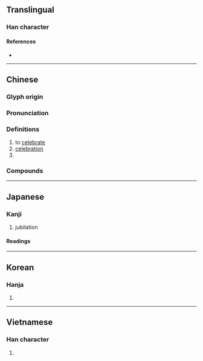 {{character info/new}}
{{also|庆}}
==Translingual==

===Han character===
{{Han char|rn=61|rad=心|as=11|sn=15|four=00247|canj=IXE}}
{{attention|mul|it would be great to get a "stroke order diagram" for this one}}

====References====
* {{Han ref|kx=0400.130|dkj=11145|dj=0740.080|hdz=20903.090|uh=6176|ud=24950|bh=BC79|bd=48249}}

----

==Chinese==
{{zh-forms|s=庆}}

===Glyph origin===
{{Han etym}}

===Pronunciation===
{{zh-pron
|m=qìng
|c=hing3
|h=pfs=khiang
|md=
|mn=khèng/qz,xm,zz:khiàⁿ
|w=
|mc=y
|oc=y
|cat=v,n,pn
}}

===Definitions===
{{zh-hanzi}}

# to [[celebrate]]
# [[celebration]]
# {{surname|lang=zh}}

===Compounds===
{{zh-der|慶祝|慶大霉素|慶典|慶賀|慶壽|慶幸|國慶日|不通弔慶|慶成|慶雲|寶慶|嘉慶|慶祝大會|慶生|慶流子孫|慶曆|慶忌|慶士|慶功宴|慶功|慶伯利|具慶|吉慶|弄璋之慶|彈冠相慶|慶弔|家慶|婚喪喜慶|大慶|慶喜|慶生會|國慶|喜慶|同慶|吉慶無虞|天慶|吉凶慶弔|慶賞|懸弧之慶|普天同慶|率土同慶|積善餘慶|稱慶|祥風慶雲|拜家慶|溥天同慶|校慶|景星慶雲|週年慶|長慶集|衍慶|額手稱慶|重慶|節慶|餘慶|螽斯之慶|長慶體|誌慶|舉觴稱慶}}

----

==Japanese==

===Kanji===
{{ja-kanji|grade=c|rs=心11}}

# jubilation

====Readings====
{{ja-readings
|goon=きょう
|kanon=けい
|kun=よ-い, よろこ-ぶ
}}

----

==Korean==

===Hanja===
{{ko-hanja|hangeul=[[경]], [[강]]|eumhun=[[경사]] 경|rv=gyeong, gang|mr=kyŏng, kang|y=kyeng, kang}}

# {{defn|lang=ko|sort=心11}}

----

==Vietnamese==

===Han character===
{{vi-hantu|[[khánh]], [[khương]]|rs=心11}}

# {{defn|lang=vi|sort=心11}}